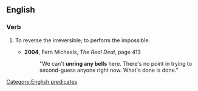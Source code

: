 ==English==

===Verb===
{{head|en|verb}}

# {{lb|en|idiomatic}} To reverse the irreversible; to perform the impossible.
#* '''2004''', Fern Michaels, ''The Real Deal'', page 413
#*: "We can't '''unring any bells''' here. There's no point in trying to second-guess anyone right now. What's done is done."

[[Category:English predicates]]